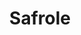 ---
title: Safrole
aka:
  - 5-(2-propenyl)-1,3-benzodioxole
duration_chart_title: Oral Duration of Safrole
duration_chart:
  total: 3–5 hours
  onset: 2h
  coming_up: 3h
  plateau: 6h
  coming_down: 3h
  after_effects: 4h
positive_effects: mood lift, increased energy, feelings of connection, sensory appreciation
neutral_effects: appetite suppression, disinhibition
negative_effects: increased heart rate, muscle tension
image_location: /src/assets/Images/Safrole/Safrole (structural formula).png
dosage_table:
  title: Oral Dosage of Safrole
  threshold: 50 mg
  light: 100 mg
  common: 200 mg
  strong: 300 mg
  heavy: 500+ mg
--- 